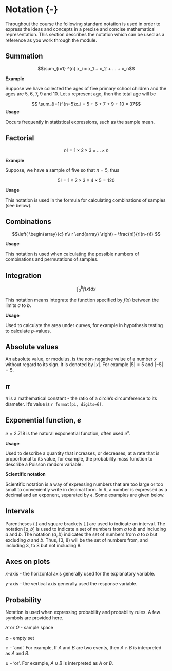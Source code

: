 # Notation {-} {#notation}

Throughout the course the following standard notation is used in order to express the ideas and concepts in a precise and concise mathematical representation. This section describes the notation which can be used as a reference as you work through the module. 

## Summation 

$$\sum_{i=1} ^{n} x_i = x_1 + x_2 + ... + x_n$$

__Example__

Suppose we have collected the ages of five primary school children and the ages are 5, 6, 7, 9 and 10. Let $x$ represent age, then the total age will be 

$$ \sum_{i=1}^{n=5}x_i = 5 + 6 + 7 + 9 + 10 = 37$$
__Usage__ 

Occurs frequently in statistical expressions, such as the sample mean. 

## Factorial

$$n! = 1 \times 2 \times 3 \times ... \times n$$ 

__Example__

Suppose, we have a sample of five so that $n = 5$, thus 

$$5! = 1 \times 2 \times 3 \times 4 \times 5 = 120 $$

__Usage__

This notation is used in the formula for calculating combinations of samples (see below).

## Combinations

$$\left(
\begin{array}{c}
n\\
r
\end{array}
\right) - \frac{n!}{r!(n-r)!} $$

__Usage__

This notation is used when calculating the possible numbers of combinations and permutations of samples.

## Integration

$$\int_a^b f(x) dx $$

This notation means integrate the function specified by $f(x)$ between the limits $a$ to $b$. 

__Usage__

Used to calculate the area under curves, for example in hypothesis testing to calculate $p$-values. 

## Absolute values

An absolute value, or modulus, is the non-negative value of a number $x$ without regard to its sign. It is denoted by $|x|$. For example $|5| = 5$ and $|-5| = 5$. 

## $\pi$

$\pi$ is a mathematical constant - the ratio of a circle's circumference to its diameter. It's value is `r format(pi, digits=6)`.

## Exponential function, $e$

$e = 2.718$ is the natural exponential function, often used $e^x$. 

__Usage__

Used to describe a quantity that increases, or decreases, at a rate that is proportional to its value, for example, the probability mass function to describe a Poisson random variable. 

__Scientific notation__

Scientific notation is a way of expressing numbers that are too large or too small to conveniently write in decimal form. In R, a number is expressed as a decimal and an exponent, separated by `e`. Some examples are given below. 

\begin{center}
\begin{tabular}{l|l|l}
Decimal & Scientific notation & R notation\\
\hline
1234.0 & $1.234 \times 10^3$ & 1.234e3\\
0.01234 & $1.234 \times 10^{-2}$ & \textrm{1.234e-2}\\
\end{tabular}
\end{center}

## Intervals

Parentheses $(.)$ and square brackets $[.]$ are used to indicate an interval. The notation $[a, b]$ is used to indicate a set of numbers from $a$ to $b$ and including $a$ and $b$. The notation $(a, b)$ indicates the set of numbers from $a$ to $b$ but excluding $a$ and $b$. Thus, [3, 8) will be the set of numbers from, and including 3, to 8 but not including 8. 

## Axes on plots

$x$-axis - the horizontal axis generally used for the explanatory variable.

$y$-axis - the vertical axis generally used the response variable.

## Probability

Notation is used when expressing probability and probability rules. A few symbols are provided here. 

$\mathcal{S}$ or $\Omega$ - sample space

$\emptyset$ - empty set

$\cap$ - 'and'. For example, If $A$ and $B$ are two events, then $A \cap B$ is interpreted as $A$ and $B$.

$\cup$ - 'or'. For example, $A \cup B$ is interpreted as $A$ or $B$.

